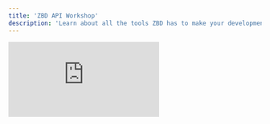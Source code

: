 ```yaml
---
title: 'ZBD API Workshop'
description: 'Learn about all the tools ZBD has to make your development experience great.'
---
```


<iframe
  className="w-full aspect-video rounded-lg"
  src="https://www.youtube.com/embed/uin1P8lo4I8"
  title="ZBD Dev - ZBD API Workshop"
  frameborder="0"
  allow="accelerometer; autoplay; clipboard-write; encrypted-media; gyroscope; picture-in-picture"
  allowfullscreen
></iframe>
